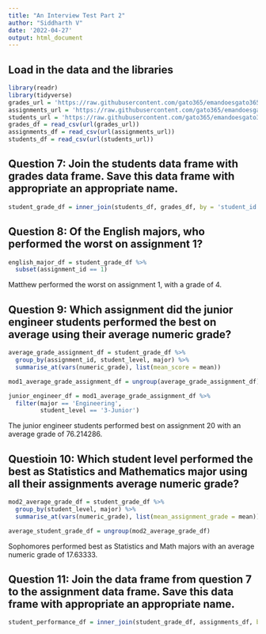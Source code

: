 ```yaml
---
title: "An Interview Test Part 2"
author: "Siddharth V"
date: '2022-04-27'
output: html_document
---
```


## Load in the data and the libraries
```r
library(readr)
library(tidyverse)
grades_url = 'https://raw.githubusercontent.com/gato365/emandoesgato365/main/content/post/2022-04-25-an-interview-test/grades.csv'
assignments_url = 'https://raw.githubusercontent.com/gato365/emandoesgato365/main/content/post/2022-04-25-an-interview-test/assignments.csv' 
students_url = 'https://raw.githubusercontent.com/gato365/emandoesgato365/main/content/post/2022-04-25-an-interview-test/students.csv'
grades_df = read_csv(url(grades_url))
assignments_df = read_csv(url(assignments_url))
students_df = read_csv(url(students_url))
```

## Question 7: Join the students data frame with grades data frame. Save this data frame with appropriate an appropriate name.
```r
student_grade_df = inner_join(students_df, grades_df, by = 'student_id')
```

## Question 8: Of the English majors, who performed the worst on assignment 1?
```r
english_major_df = student_grade_df %>%
  subset(assignment_id == 1)
```
Matthew performed the worst on assignment 1, with a grade of 4.

## Question 9: Which assignment did the junior engineer students performed the best on average using their average numeric grade?
```r
average_grade_assignment_df = student_grade_df %>%
  group_by(assignment_id, student_level, major) %>%
  summarise_at(vars(numeric_grade), list(mean_score = mean)) 

mod1_average_grade_assignment_df = ungroup(average_grade_assignment_df)

junior_engineer_df = mod1_average_grade_assignment_df %>%
  filter(major == 'Engineering',
         student_level == '3-Junior')
```
The junior engineer students performed best on assignment 20 with an average grade of 76.214286.

## Questioin 10: Which student level performed the best as Statistics and Mathematics major using all their assignments average numeric grade?
```r
mod2_average_grade_df = student_grade_df %>%
  group_by(student_level, major) %>%
  summarise_at(vars(numeric_grade), list(mean_assignment_grade = mean)) 

average_student_grade_df = ungroup(mod2_average_grade_df)
```
Sophomores performed best as Statistics and Math majors with an average numeric grade of 17.63333.

## Question 11: Join the data frame from question 7 to the assignment data frame. Save this data frame with appropriate an appropriate name.
```r
student_performance_df = inner_join(student_grade_df, assignments_df, by = 'assignment_id')
```

